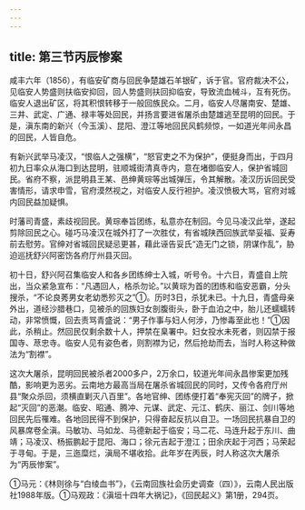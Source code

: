 ```yaml
---
---
---
```

title: 第三节丙辰惨案
---



咸丰六年（1856），有临安矿商与回民争楚雄石羊银矿，诉于官。官府裁决不公，见临安人势盛则扶临安抑回，回人势盛则扶回抑临安，导致流血械斗，互有死伤。临安人退出矿区，将其积恨转移于一般回族民众。二月，临安人尽屠南安、楚雄、三井、武定、广通、禄丰等处回民，并扬言要进省屠杀由楚雄逃至昆明的回民。于是，滇东南的新兴（今玉溪）、昆阳、澄江等地回民风鹤频惊，一如道光年间永昌的回民，人皆自危。

有新兴武举马凌汉，“恨临人之强横”，“怒官吏之不为保护”，便挺身而出，于四月初九日率众从海口到达昆明，驻顺城街清真寺内，意在堵御临安人，保护省城回民。省府不察，派昆明县王某、邑绅黄琮等出城弹压，令其解散。凌汉历诉回民受害情形，请求申雪，官府漠然视之，对临安人反行袒护。凌汉愤极大骂，官府对城内回民益加疑惧。

时藩司青盛，素歧视回民。黄琮奉旨团练，私意亦在制回。今见马凌汉此举，遂起剪除回民之心。碰巧马凌汉在城外打了一次胜仗，有省城陕西回族武举妥福、妥寿前去慰劳。官绅对省城回民疑忌更甚，藉此诬告妥氏“造无门之锁，阴谋作乱”，胁迫巡抚舒兴阿密饬各府厅州县灭回。

初十日，舒兴阿召集临安人和各乡团练绅士入城，听号令。十六日，青盛自上院出，当众紧急宣布：“凡遇回人，格杀勿论。”以黄琮为首的团练和临安恶霸，分头搜杀，“不论良莠男女老幼悉殄灭之”①。历时3日，杀犹未已。十九日，青盛母亲外出，道经沙腊巷口，见被杀的回族妇女剖腹街头，卧于血泊之中，胎儿还蠕蠕转动，非常愤慨，回去责骂青盛说：“男子作事与妇人何涉，乃惨毒至此也！”①因此，杀稍止。然回民仅剩余数十人，押禁在臬署中。妇女投水未死者，则囚禁于报国寺、荩忠寺。临安人见有姿色者，则割襟为记，然后抢劫而去，当时人称这种做法为“割襟”。

这次大屠杀，昆明回民被杀者2000多户，2万余口，较道光年间永昌惨案更加残酷，影响更为恶劣。云南地方最高当局在屠杀省城回民的同时，又传令各府厅州县“聚众杀回，须横直剿灭八百里”。各地官绅、团练便打着“奉宪灭回”的牌子，掀起“灭回”的恶潮。临安、昭通、腾冲、元谋、武定、元江、鹤庆、丽江、剑川等地回民先后罹难。各地回民得不到保护，只得奋起反抗以自卫。一场回民抗暴自卫的风暴席卷全滇。马敏功、马如龙、马德新起于临安；马二花、马连升起于东川、曲靖；马凌汉、杨振鹏起于昆阳、海口；徐元吉起于澄江；田余庆起于河西；马荣起于寻甸。于是，三迤糜烂，滇局不堪收拾。此年岁在丙辰，时人称这次大屠杀为“丙辰惨案”。

①马元：《林则徐与“白绫血书”》，《云南回族社会历史调查（四）》，云南人民出版社1988年版。①马观政：《滇垣十四年大祸记》，《回民起义》第1册，294页。